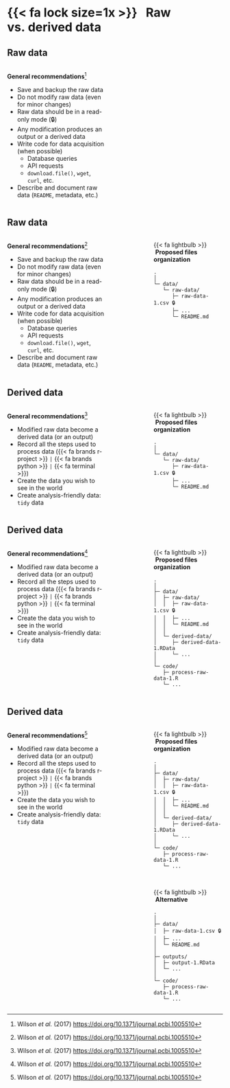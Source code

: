 # {{< fa lock size=1x >}} &nbsp;&nbsp;Raw vs. derived data

## Raw data

:::: { .columns }
::: { .column width="50%"}
**General recommendations**[^wilson]

- Save and backup the raw data
- Do not modify raw data (even for minor changes)
- Raw data should be in a read-only mode (🔒)
- Any modification produces an output or a derived data
- Write code for data acquisition (when possible)
  - Database queries
  - API requests
  - `download.file()`, `wget`, `curl`, etc.
- Describe and document raw data (`README`, metadata, etc.)
:::

::: { .column width="15%"}
:::

::: { .column width="35%"}
:::
::::

## Raw data

:::: { .columns }
::: { .column width="50%"}
**General recommendations**[^wilson]

- Save and backup the raw data
- Do not modify raw data (even for minor changes)
- Raw data should be in a read-only mode (🔒)
- Any modification produces an output or a derived data
- Write code for data acquisition (when possible)
  - Database queries
  - API requests
  - `download.file()`, `wget`, `curl`, etc.
- Describe and document raw data (`README`, metadata, etc.)
:::

::: { .column width="15%"}
:::

::: { .column width="35%"}
{{< fa lightbulb >}} &nbsp;**Proposed files organization**

```
.
│
└─ data/
   └─ raw-data/
      ├─ raw-data-1.csv 🔒
      ├─ ...
      └─ README.md
```
:::
::::

## Derived data

:::: { .columns }
::: { .column width="50%"}
**General recommendations**[^wilson]

- Modified raw data become a derived data (or an output)
- Record all the steps used to process data ({{< fa brands r-project >}} `|` {{< fa brands python >}} `|` {{< fa terminal >}})
- Create the data you wish to see in the world
- Create analysis-friendly data: `tidy` data
:::

::: { .column width="15%"}
:::

::: { .column width="35%"}
{{< fa lightbulb >}} &nbsp;**Proposed files organization**

```
.
│
└─ data/
   └─ raw-data/
      ├─ raw-data-1.csv 🔒
      ├─ ...
      └─ README.md
```
:::
::::



## Derived data

:::: { .columns }
::: { .column width="50%"}
**General recommendations**[^wilson]

- Modified raw data become a derived data (or an output)
- Record all the steps used to process data ({{< fa brands r-project >}} `|` {{< fa brands python >}} `|` {{< fa terminal >}})
- Create the data you wish to see in the world
- Create analysis-friendly data: `tidy` data
:::

::: { .column width="15%"}
:::

::: { .column width="35%"}
{{< fa lightbulb >}} &nbsp;**Proposed files organization**

```
.
│
├─ data/
│  ├─ raw-data/
│  │  ├─ raw-data-1.csv 🔒
│  │  ├─ ...
│  │  └─ README.md
│  │
│  └─ derived-data/
│     ├─ derived-data-1.RData
│     └─ ...
│
└─ code/
   ├─ process-raw-data-1.R
   └─ ...
```
:::
::::



## Derived data

:::: { .columns }
::: { .column width="50%"}
**General recommendations**[^wilson]

- Modified raw data become a derived data (or an output)
- Record all the steps used to process data ({{< fa brands r-project >}} `|` {{< fa brands python >}} `|` {{< fa terminal >}})
- Create the data you wish to see in the world
- Create analysis-friendly data: `tidy` data
:::

::: { .column width="15%"}
:::

::: { .column width="35%"}
{{< fa lightbulb >}} &nbsp;**Proposed files organization**

```
.
│
├─ data/
│  ├─ raw-data/
│  │  ├─ raw-data-1.csv 🔒
│  │  ├─ ...
│  │  └─ README.md
│  │
│  └─ derived-data/
│     ├─ derived-data-1.RData
│     └─ ...
│
└─ code/
   ├─ process-raw-data-1.R
   └─ ...
```

<br/>

{{< fa lightbulb >}} &nbsp;**Alternative**

```
.
│
├─ data/
│  ├─ raw-data-1.csv 🔒
│  ├─ ...
│  └─ README.md
│
├─ outputs/
│  ├─ output-1.RData
│  └─ ...
│
└─ code/
   ├─ process-raw-data-1.R
   └─ ...
```
:::
::::


[^wilson]: Wilson _et al._ (2017) <https://doi.org/10.1371/journal.pcbi.1005510>

